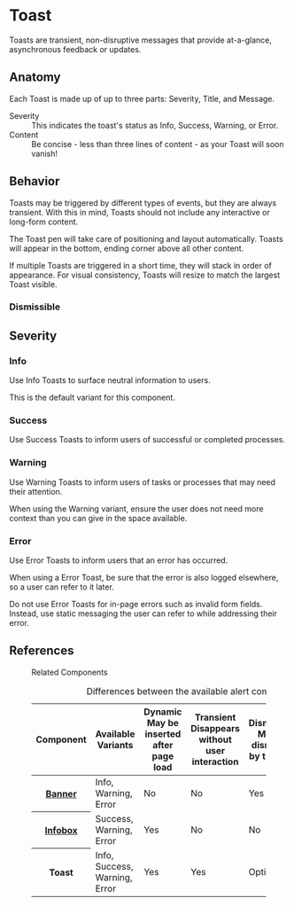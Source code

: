 
<Meta anchor />

# Toast

Toasts are transient, non-disruptive messages that provide at-a-glance, asynchronous feedback or updates.

## Anatomy

Each Toast is made up of up to three parts: Severity, Title, and Message.

<dl>
  <dt>Severity</dt>
  <dd>
    This indicates the toast's status as Info, Success, Warning, or Error.
  </dd>
  <dt>Content</dt>
  <dd>
    Be concise - less than three lines of content - as your Toast will soon
    vanish!
  </dd>
</dl>

<Canvas>
  <Story id="mui-components-alerts-toast--info-static" />
</Canvas>

## Behavior

Toasts may be triggered by different types of events, but they are always transient. With this in mind, Toasts should not include any interactive or long-form content.

The Toast pen will take care of positioning and layout automatically. Toasts will appear in the bottom, ending corner above all other content.

If multiple Toasts are triggered in a short time, they will stack in order of appearance. For visual consistency, Toasts will resize to match the largest Toast visible.

### Dismissible

<Canvas>
  <Story id="mui-components-alerts-toast--dismissible-static" />
</Canvas>

## Severity

### Info

Use Info Toasts to surface neutral information to users.

This is the default variant for this component.

<Canvas>
  <Story id="mui-components-alerts-toast--info-static" />
</Canvas>

### Success

Use Success Toasts to inform users of successful or completed processes.

<Canvas>
  <Story id="mui-components-alerts-toast--success-static" />
</Canvas>

### Warning

Use Warning Toasts to inform users of tasks or processes that may need their attention.

When using the Warning variant, ensure the user does not need more context than you can give in the space available.

<Canvas>
  <Story id="mui-components-alerts-toast--warning-static" />
</Canvas>

### Error

Use Error Toasts to inform users that an error has occurred.

When using a Error Toast, be sure that the error is also logged elsewhere, so a user can refer to it later.

Do not use Error Toasts for in-page errors such as invalid form fields. Instead, use static messaging the user can refer to while addressing their error.

<Canvas>
  <Story id="mui-components-alerts-toast--error-static" />
</Canvas>

## References

<figure class="ods-table--figure">
  <figcaption class="ods-table--figcaption">Related Components</figcaption>
  <table class="ods-table">
    <caption>Differences between the available alert components</caption>
    <thead>
      <tr>
        <th scope="column">Component</th>
        <th scope="column">Available Variants</th>
        <th scope="column">
          <span class="has-ods-tooltip">
            <abbr aria-describedby="tip-dynamic">Dynamic</abbr>
            <aside
              class="ods-tooltip is-ods-tooltip-top"
              id="tip-dynamic"
              role="tooltip"
            >
              May be inserted after page load
            </aside>
          </span>
        </th>
        <th scope="column">
          <span class="has-ods-tooltip">
            <abbr aria-describedby="tip-transient">Transient</abbr>
            <aside
              class="ods-tooltip is-ods-tooltip-top"
              id="tip-transient"
              role="tooltip"
            >
              Disappears without user interaction
            </aside>
          </span>
        </th>
        <th scope="column">
          <span class="has-ods-tooltip">
            <abbr aria-describedby="tip-dismissible">Dismissible</abbr>
            <aside
              class="ods-tooltip is-ods-tooltip-top"
              id="tip-dismissible"
              role="tooltip"
            >
              May be dismissed by the user
            </aside>
          </span>
        </th>
        <th scope="column">
          <span class="has-ods-tooltip">
            <abbr aria-describedby="tip-actionable">Actionable</abbr>
            <aside
              class="ods-tooltip is-ods-tooltip-top"
              id="tip-actionable"
              role="tooltip"
            >
              May include actions or links
            </aside>
          </span>
        </th>
      </tr>
    </thead>
    <tbody>
      <tr>
        <th scope="row">
          <a href="?path=/docs/components-alerts-banner--info#banner">Banner</a>
        </th>
        <td>Info, Warning, Error</td>
        <td>No</td>
        <td>No</td>
        <td>Yes</td>
        <td>Yes</td>
      </tr>
      <tr>
        <th scope="row">
          <a href="?path=/docs/components-alerts-infobox--info#infobox">
            Infobox
          </a>
        </th>
        <td>Success, Warning, Error</td>
        <td>Yes</td>
        <td>No</td>
        <td>No</td>
        <td>Yes</td>
      </tr>
      <tr>
        <th scope="row">Toast</th>
        <td>Info, Success, Warning, Error</td>
        <td>Yes</td>
        <td>Yes</td>
        <td>Optional</td>
        <td>No</td>
      </tr>
    </tbody>
  </table>
</figure>
